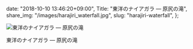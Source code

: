   date: "2018-10-10 13:46:20+09:00",
  Title: "東洋のナイアガラ ― 原尻の滝",
  share_img: "/images/harajiri_waterfall.jpg",
  slug: "harajiri-waterfall",
};

![東洋のナイアガラ ― 原尻の滝](/images/harajiri_waterfall.jpg)

<span className="caption">東洋のナイアガラ ― 原尻の滝</span>
